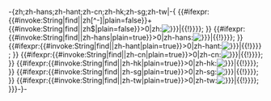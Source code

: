 -{zh;zh-hans;zh-hant;zh-cn;zh-hk;zh-sg;zh-tw|-{<!--
  ZH      -->{{#ifexpr:{{#invoke:String|find|{{{langs}}}|zh[^-]|plain=false}}+{{#invoke:String|find|{{{langs}}}|zh$|plain=false}}>0|zh:[[File:{{{image}}}{{{imgAttr}}}{{!}}lang=zh{{#if:{{{desc|}}}|{{!}}{{{desc}}}}}]]; }}<!--

  ZH-HANS -->{{#ifexpr:{{#invoke:String|find|{{{langs}}}|zh-hans|plain=true}}>0|zh-hans:[[File:{{{image}}}{{{imgAttr}}}{{!}}lang=zh-hans{{#if:{{{desc|}}}|{{!}}{{{desc}}}}}]]; }}<!--

  ZH-HANT -->{{#ifexpr:{{#invoke:String|find|{{{langs}}}|zh-hant|plain=true}}>0|zh-hant:[[File:{{{image}}}{{{imgAttr}}}{{!}}lang=zh-hant{{#if:{{{desc|}}}|{{!}}{{{desc}}}}}]]; }}<!--

  ZH-CN   -->{{#ifexpr:{{#invoke:String|find|{{{langs}}}|zh-cn|plain=true}}>0|zh-cn:[[File:{{{image}}}{{{imgAttr}}}{{!}}lang=zh-cn{{#if:{{{desc|}}}|{{!}}{{{desc}}}}}]]; }}<!--

  ZH-HK   -->{{#ifexpr:{{#invoke:String|find|{{{langs}}}|zh-hk|plain=true}}>0|zh-hk:[[File:{{{image}}}{{{imgAttr}}}{{!}}lang=zh-hk{{#if:{{{desc|}}}|{{!}}{{{desc}}}}}]]; }}<!--

  ZH-SG   -->{{#ifexpr:{{#invoke:String|find|{{{langs}}}|zh-sg|plain=true}}>0|zh-sg:[[File:{{{image}}}{{{imgAttr}}}{{!}}lang=zh-sg{{#if:{{{desc|}}}|{{!}}{{{desc}}}}}]]; }}<!--

  ZH-TW   -->{{#ifexpr:{{#invoke:String|find|{{{langs}}}|zh-tw|plain=true}}>0|zh-tw:[[File:{{{image}}}{{{imgAttr}}}{{!}}lang=zh-tw{{#if:{{{desc|}}}|{{!}}{{{desc}}}}}]]; }}}-}-<noinclude>
{{Documentation}}
</noinclude>